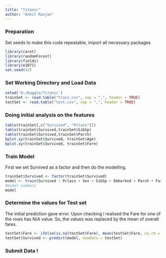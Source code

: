 ```yaml
---
title: "Titanic"
author: "Ankit Ranjan"
---
```


### Preparation

Set seeds to make this code repeatable, import all necessary packages
```r
library(caret)
library(randomForest)
library(fields)
library(e1071)
set.seed(42)
```

### Set Working Directory and Load Data
```r
setwd('D:/Kaggle/Titanic')
trainSet <- read.table("train.csv", sep = ",", header = TRUE)
testSet <- read.table("test.csv", sep = ",", header = TRUE)
```

### Doing initial analysis on the features
```r
table(trainSet[,c("Survived", "Pclass")])
table(trainSet$Survived,trainSet$SibSp)
table(trainSet$Survived,trainSet$Parch)
bplot.xy(trainSet$Survived, trainSet$Age)
bplot.xy(trainSet$Survived, trainSet$Fare)
```

### Train Model

First we set Survived as a factor and then do the modelling.

```r
trainSet$Survived <- factor(trainSet$Survived)
model <- train(Survived ~ Pclass + Sex + SibSp + Embarked + Parch + Fare,data = trainSet,method = "rf",trControl = trainControl(method = "cv",number = 5))
#model summary
model
```

### Determine the values for Test set
The initial prediction gave error. Upon checking i realised the Fare for one of the rows has N/A value. So, the values was replaced by the mean of overall fares.
```r
testSet$Fare <- ifelse(is.na(testSet$Fare), mean(testSet$Fare, na.rm = TRUE), testSet$Fare)
testSet$Survived <- predict(model, newdata = testSet)
```

### Submit Data !